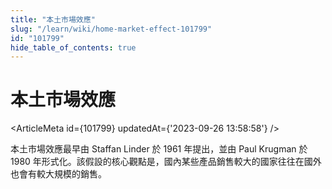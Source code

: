 ```yaml
---
title: "本土市場效應"
slug: "/learn/wiki/home-market-effect-101799"
id: "101799"
hide_table_of_contents: true
---
```



# 本土市場效應

<ArticleMeta id={101799} updatedAt={'2023-09-26 13:58:58'} />
<div className='border-solid border-b border-t-0 my-4 border-[var(--ifm-color-gray-300)]' />

本土市場效應最早由 Staffan Linder 於 1961 年提出，並由 Paul Krugman 於 1980 年形式化。該假設的核心觀點是，國內某些產品銷售較大的國家往往在國外也會有較大規模的銷售。
